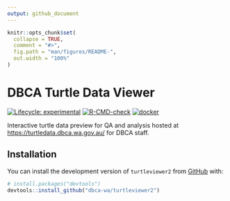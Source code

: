 ```yaml
---
output: github_document
---
```


<!-- README.md is generated from README.Rmd. Please edit that file -->

```r
knitr::opts_chunk$set(
  collapse = TRUE,
  comment = "#>",
  fig.path = "man/figures/README-",
  out.width = "100%"
)
```

# DBCA Turtle Data Viewer

<!-- badges: start -->
[![Lifecycle: experimental](https://img.shields.io/badge/lifecycle-experimental-orange.svg)](https://lifecycle.r-lib.org/articles/stages.html#experimental)
[![R-CMD-check](https://github.com/dbca-wa/turtleviewer2/workflows/R-CMD-check/badge.svg)](https://github.com/dbca-wa/turtleviewer2/actions)
[![docker](https://github.com/dbca-wa/turtleviewer2/workflows/docker/badge.svg)](https://github.com/dbca-wa/turtleviewer2/actions)
<!-- badges: end -->

Interactive turtle data preview for QA and analysis hosted at 
<https://turtledata.dbca.wa.gov.au/> for DBCA staff.

## Installation

You can install the development version of `turtleviewer2` from 
[GitHub](https://github.com/dbca-wa/turtleviewer2) with:

``` r
# install.packages("devtools")
devtools::install_github("dbca-wa/turtleviewer2")
```

